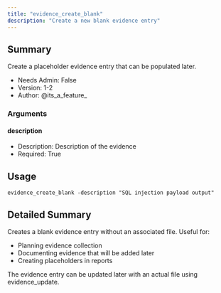 ```yaml
---
title: "evidence_create_blank"
description: "Create a new blank evidence entry"
---
```


## Summary

Create a placeholder evidence entry that can be populated later.

- Needs Admin: False
- Version: 1-2
- Author: @its_a_feature_

### Arguments

#### description
- Description: Description of the evidence
- Required: True


## Usage

```
evidence_create_blank -description "SQL injection payload output"
```

## Detailed Summary

Creates a blank evidence entry without an associated file. Useful for:
- Planning evidence collection
- Documenting evidence that will be added later
- Creating placeholders in reports

The evidence entry can be updated later with an actual file using evidence_update.
